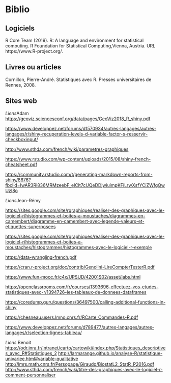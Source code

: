 # Biblio

## Logiciels

R Core Team (2019). R: A language and environment for statistical computing. R Foundation for Statistical Computing,Vienna, Austria. URL https://www.R-project.org/.


## Livres ou articles

Cornillon, Pierre-André. Statistiques avec R. Presses universitaires de Rennes, 2008.

## Sites web

*Liens*Adam
<https://geoviz.sciencesconf.org/data/pages/GeoViz2018_R_shiny.pdf>

<https://www.developpez.net/forums/d1570934/autres-langages/autres-langages/r/shiny-recuperation-levels-d-variable-factor-s-resservir-checkboxinput/>

<http://www.sthda.com/french/wiki/parametres-graphiques>

<https://www.rstudio.com/wp-content/uploads/2015/08/shiny-french-cheatsheet.pdf>

<https://community.rstudio.com/t/generating-markdown-reports-from-shiny/8676?fbclid=IwAR3Rl836MRMzeebF_elClt7cUQeDDjwiuimpKFiLrwXsfYCiZWfgQwUzI8o>

*Liens*Jean-Rémy

<https://sites.google.com/site/rgraphiques/realiser-des-graphiques-avec-le-logiciel-r/histogrammes-et-boites-a-moustaches/diagrammes-en-camembert/diagramme-en-camembert-avec-legende-valeurs-et-etiquettes-superposees> 

<https://sites.google.com/site/rgraphiques/realiser-des-graphiques-avec-le-logiciel-r/histogrammes-et-boites-a-moustaches/histogrammes/histogrammes-avec-le-logiciel-r-exemple>

<https://data-wrangling-french.pdf>

<https://cran.r-project.org/doc/contrib/Genolini-LireCompterTesterR.pdf>

<https://www.fun-mooc.fr/c4x/UPSUD/42001S02/asset/labs.html>

<https://openclassrooms.com/fr/courses/1393696-effectuez-vos-etudes-statistiques-avec-r/1394726-les-tableaux-de-donnees-dataframes>

<https://coredump.guru/questions/36497500/calling-additional-functions-in-shiny>

<https://chesneau.users.lmno.cnrs.fr/RCarte_Commandes-R.pdf>

<https://www.developpez.net/forums/d789477/autres-langages/autres-langages/r/selection-lignes-tableau/>


*Liens* Benoit
<https://odr.inra.fr/intranet/carto/cartowiki/index.php/Statistiques_descriptives_avec_R#Statistiques_2>
<http://larmarange.github.io/analyse-R/statistique-univariee.html#variable-qualitative>
<http://lmrs.math.cnrs.fr/Persopage/Giraudo/BiostatL2_StatR_P2016.pdf>
<http://www.sthda.com/french/wiki/titre-des-graphiques-avec-le-logiciel-r-comment-personnaliser>

